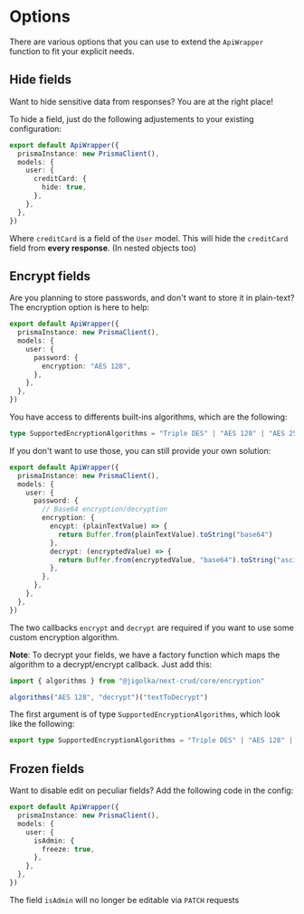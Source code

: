 # Options

There are various options that you can use to extend the `ApiWrapper` function to fit your explicit needs.

## Hide fields

Want to hide sensitive data from responses? You are at the right place!

To hide a field, just do the following adjustements to your existing configuration:

```ts
export default ApiWrapper({
  prismaInstance: new PrismaClient(),
  models: {
    user: {
      creditCard: {
        hide: true,
      },
    },
  },
})
```

Where `creditCard` is a field of the `User` model.
This will hide the `creditCard` field from **every response**. (In nested objects too)

## Encrypt fields

Are you planning to store passwords, and don't want to store it in plain-text?
The encryption option is here to help:

```ts
export default ApiWrapper({
  prismaInstance: new PrismaClient(),
  models: {
    user: {
      password: {
        encryption: "AES 128",
      },
    },
  },
})
```

You have access to differents built-ins algorithms, which are the following:

```ts
type SupportedEncryptionAlgorithms = "Triple DES" | "AES 128" | "AES 256"
```

If you don't want to use those, you can still provide your own solution:

```ts
export default ApiWrapper({
  prismaInstance: new PrismaClient(),
  models: {
    user: {
      password: {
        // Base64 encryption/decryption
        encryption: {
          encypt: (plainTextValue) => {
            return Buffer.from(plainTextValue).toString("base64")
          },
          decrypt: (encryptedValue) => {
            return Buffer.from(encryptedValue, "base64").toString("ascii")
          },
        },
      },
    },
  },
})
```

The two callbacks `encrypt` and `decrypt` are required if you want to use some custom encryption algorithm.

**Note**: To decrypt your fields, we have a factory function which maps the algorithm to a decrypt/encrypt callback. Just add this:

```ts
import { algorithms } from "@jigolka/next-crud/core/encryption"

algorithms("AES 128", "decrypt")("textToDecrypt")
```

The first argument is of type `SupportedEncryptionAlgorithms`, which look like the following:

```ts
export type SupportedEncryptionAlgorithms = "Triple DES" | "AES 128" | "AES 256"
```

## Frozen fields

Want to disable edit on peculiar fields? Add the following code in the config:

```ts
export default ApiWrapper({
  prismaInstance: new PrismaClient(),
  models: {
    user: {
      isAdmin: {
        freeze: true,
      },
    },
  },
})
```

The field `isAdmin` will no longer be editable via `PATCH` requests
